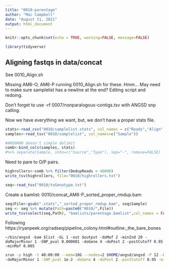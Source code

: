 ```yaml
---
title: "0010-parentage"
author: "Mac Campbell"
date: "August 11, 2021"
output: html_document
---
```


```r
knitr::opts_chunk$set(echo = TRUE, warning=FALSE, message=FALSE)
```

```r
library(tidyverse)
```

## Aligning fastqs in data/concat

See 0010_Align.sh     

Missing AM6-O, AM6-P running 0010_Align.sh for these. Hmm... May need to make sure samplelist has a newline at the end?
Editing script and redoing.      

Don't forget to use -rf 0007/nonparalogous-contigs.tsv with ANGSD snp calling.

Now we have everything we want, but, we don't have a proper stats file.



```r
stats<-read_csv("0010/samplelist.stats", col_names = c("Reads","Align","DedupReads"))
samples<-read_tsv("0010/samplelist", col_names=c("Sample"))

#ARGGHHH doesn't simple delimit
comb<-bind_cols(samples, stats) 
#%>% separate(Sample, into=c("Source","Type"), sep="-", remove=FALSE)
```


Need to pare to O/P pairs.

```r
highrollers<-comb %>% filter(DedupReads > 40000)
write_tsv(highrollers, file="0010/highrollers.txt")
```

```r
seq<-read_tsv("0010/toGenotype.txt")
```

Create a bamlist: 0010/concat_AM6-P_sorted_proper_rmdup.bam

```r
seq$File<-gsub(".stats","_sorted_proper_rmdup.bam", seq$Sample)
seq <- seq %>% mutate(Path=paste0("0010/",File))
write_tsv(select(seq,Path), "bamlists/parentage.bamlist",col_names = FALSE)
```


Following https://ryanpeek.org/radseq/pipeline_colony.html#outline:_the_bare_bones     

`~/bin/angsd -bam $list -GL 1 -out $output -doMaf 2 -minInd 20 -doMajorMinor 1 -SNP_pval 0.000001 -doGeno 4 -doPost 2 -postCutoff 0.95 -minMaf 0.005`

```sh
srun -p high -t 48:00:00 --mem=16G --nodes=2 $HOME/angsd/angsd -P 12 -bam bamlists/parentage.bamlist -GL 1 -out 0010/parentage -doMaf 2 -minInd 22 \
-doMajorMinor 1 -SNP_pval 1e-2 -doGeno 4 -doPost 2 -postCutoff 0.95 -minMaf 0.005 -minMapQ 10 -minQ 20 > 0010/parentage.stdout 2> 0010/parentage.stderr &
```
